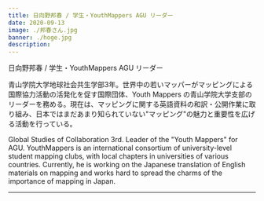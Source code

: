 ```yaml
---
title: 日向野邦春 / 学生・YouthMappers AGU リーダー
date: 2020-09-13
image: ./邦春さん.jpg
banner: ./hoge.jpg
description: 
---
```


<th>日向野邦春 / 学生・YouthMappers AGU リーダー</th>


青山学院大学地球社会共生学部3年。世界中の若いマッパーがマッピングによる国際協力活動の活発化を促す国際団体、Youth Mappers の青山学院大学支部のリーダーを務める。現在は、マッピングに関する英語資料の和訳・公開作業に取り組み、日本ではまだあまり知られていない"マッピング"の魅力と重要性を広げる活動を行っている。



<Row>
 Global Studies of Collaboration 3rd.
Leader of the "Youth Mappers" for AGU. YouthMappers is an international consortium of university-level student mapping clubs, with local chapters in universities of various countries.
Currently, he is working on the Japanese translation of English materials on mapping and works hard to spread the charms of the importance of mapping in Japan.
</Row>

---

